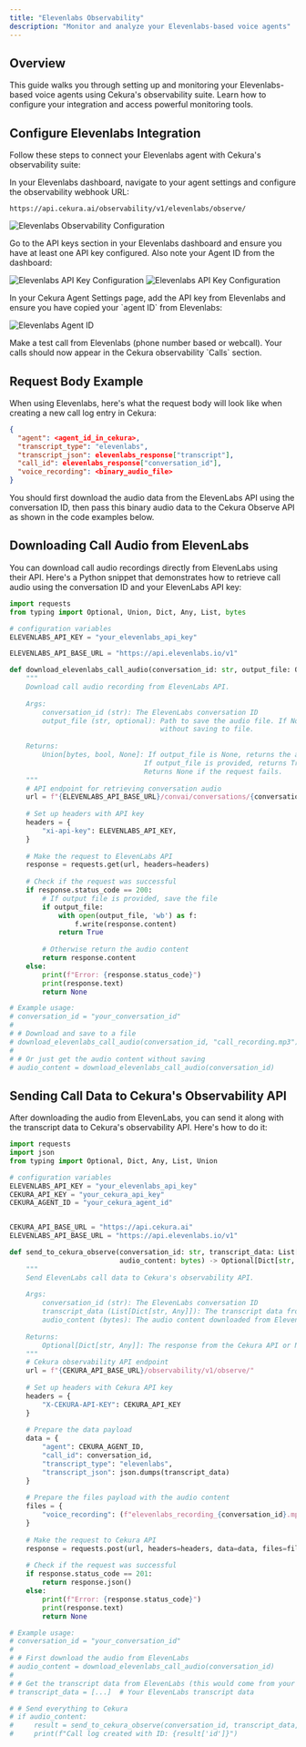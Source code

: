 ```yaml
---
title: "Elevenlabs Observability"
description: "Monitor and analyze your Elevenlabs-based voice agents"
---
```


## Overview

This guide walks you through setting up and monitoring your Elevenlabs-based voice agents using Cekura's observability suite. Learn how to configure your integration and access powerful monitoring tools.

## Configure Elevenlabs Integration

Follow these steps to connect your Elevenlabs agent with Cekura's observability suite:

<Steps>
<Step title="Configure webhook URL in Elevenlabs">
In your Elevenlabs dashboard, navigate to your agent settings and configure the observability webhook URL:

```
https://api.cekura.ai/observability/v1/elevenlabs/observe/
```

![Elevenlabs Observability Configuration](/images/elevenlabs-observe.png)
</Step>

<Step title="Verify Elevenlabs API key and Agent ID">
Go to the API keys section in your Elevenlabs dashboard and ensure you have at least one API key configured. Also note your Agent ID from the dashboard:

![Elevenlabs API Key Configuration](/images/elevenlabs-api-key.png)
![Elevenlabs API Key Configuration](/images/elevenlabs-agent.png)
</Step>

<Step title="Add credentials to Cekura">
In your Cekura Agent Settings page, add the API key from Elevenlabs and ensure you have copied your `agent ID` from Elevenlabs:

![Elevenlabs Agent ID](/images/elevenlabs-agent-setting.png)
</Step>

<Step title="Test your integration">
Make a test call from Elevenlabs (phone number based or webcall). Your calls should now appear in the Cekura observability `Calls` section.
</Step>
</Steps>

## Request Body Example

When using Elevenlabs, here's what the request body will look like when creating a new call log entry in Cekura:

```json
{
  "agent": <agent_id_in_cekura>,
  "transcript_type": "elevenlabs",
  "transcript_json": elevenlabs_response["transcript"],
  "call_id": elevenlabs_response["conversation_id"],
  "voice_recording": <binary_audio_file>
}
```

<Note>
You should first download the audio data from the ElevenLabs API using the conversation ID, then pass this binary audio data to the Cekura Observe API as shown in the code examples below.
</Note>

## Downloading Call Audio from ElevenLabs

You can download call audio recordings directly from ElevenLabs using their API. Here's a Python snippet that demonstrates how to retrieve call audio using the conversation ID and your ElevenLabs API key:

```python
import requests
from typing import Optional, Union, Dict, Any, List, bytes

# configuration variables
ELEVENLABS_API_KEY = "your_elevenlabs_api_key"

ELEVENLABS_API_BASE_URL = "https://api.elevenlabs.io/v1"

def download_elevenlabs_call_audio(conversation_id: str, output_file: Optional[str] = None) -> Union[bytes, bool, None]:
    """
    Download call audio recording from ElevenLabs API.
    
    Args:
        conversation_id (str): The ElevenLabs conversation ID
        output_file (str, optional): Path to save the audio file. If None, returns the audio content
                                     without saving to file.
    
    Returns:
        Union[bytes, bool, None]: If output_file is None, returns the audio content as bytes.
                                 If output_file is provided, returns True if successful.
                                 Returns None if the request fails.
    """
    # API endpoint for retrieving conversation audio
    url = f"{ELEVENLABS_API_BASE_URL}/convai/conversations/{conversation_id}/audio"
    
    # Set up headers with API key
    headers = {
        "xi-api-key": ELEVENLABS_API_KEY,
    }
    
    # Make the request to ElevenLabs API
    response = requests.get(url, headers=headers)
    
    # Check if the request was successful
    if response.status_code == 200:
        # If output file is provided, save the file
        if output_file:
            with open(output_file, 'wb') as f:
                f.write(response.content)
            return True
        
        # Otherwise return the audio content
        return response.content
    else:
        print(f"Error: {response.status_code}")
        print(response.text)
        return None

# Example usage:
# conversation_id = "your_conversation_id"
# 
# # Download and save to a file
# download_elevenlabs_call_audio(conversation_id, "call_recording.mp3")
# 
# # Or just get the audio content without saving
# audio_content = download_elevenlabs_call_audio(conversation_id)
```

## Sending Call Data to Cekura's Observability API

After downloading the audio from ElevenLabs, you can send it along with the transcript data to Cekura's observability API. Here's how to do it:

```python
import requests
import json
from typing import Optional, Dict, Any, List, Union

# configuration variables
ELEVENLABS_API_KEY = "your_elevenlabs_api_key"
CEKURA_API_KEY = "your_cekura_api_key"
CEKURA_AGENT_ID = "your_cekura_agent_id"


CEKURA_API_BASE_URL = "https://api.cekura.ai"
ELEVENLABS_API_BASE_URL = "https://api.elevenlabs.io/v1"

def send_to_cekura_observe(conversation_id: str, transcript_data: List[Dict[str, Any]], 
                           audio_content: bytes) -> Optional[Dict[str, Any]]:
    """
    Send ElevenLabs call data to Cekura's observability API.
    
    Args:
        conversation_id (str): The ElevenLabs conversation ID
        transcript_data (List[Dict[str, Any]]): The transcript data from ElevenLabs
        audio_content (bytes): The audio content downloaded from ElevenLabs
        
    Returns:
        Optional[Dict[str, Any]]: The response from the Cekura API or None if request failed
    """
    # Cekura observability API endpoint
    url = f"{CEKURA_API_BASE_URL}/observability/v1/observe/"
    
    # Set up headers with Cekura API key
    headers = {
        "X-CEKURA-API-KEY": CEKURA_API_KEY
    }
    
    # Prepare the data payload
    data = {
        "agent": CEKURA_AGENT_ID,
        "call_id": conversation_id,
        "transcript_type": "elevenlabs",
        "transcript_json": json.dumps(transcript_data)
    }
    
    # Prepare the files payload with the audio content
    files = {
        "voice_recording": (f"elevenlabs_recording_{conversation_id}.mp3", audio_content, "audio/mpeg")
    }
    
    # Make the request to Cekura API
    response = requests.post(url, headers=headers, data=data, files=files)
    
    # Check if the request was successful
    if response.status_code == 201:
        return response.json()
    else:
        print(f"Error: {response.status_code}")
        print(response.text)
        return None

# Example usage:
# conversation_id = "your_conversation_id"
# 
# # First download the audio from ElevenLabs
# audio_content = download_elevenlabs_call_audio(conversation_id)
# 
# # Get the transcript data from ElevenLabs (this would come from your webhook or API call)
# transcript_data = [...]  # Your ElevenLabs transcript data

# # Send everything to Cekura
# if audio_content:
#     result = send_to_cekura_observe(conversation_id, transcript_data, audio_content)
#     print(f"Call log created with ID: {result['id']}")
```